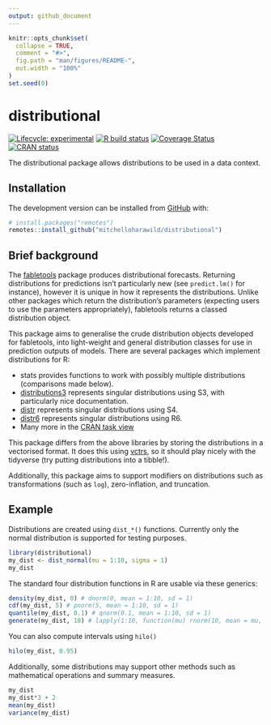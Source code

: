 ```yaml
---
output: github_document
---
```


<!-- README.md is generated from README.Rmd. Please edit that file -->

```r
knitr::opts_chunk$set(
  collapse = TRUE,
  comment = "#>",
  fig.path = "man/figures/README-",
  out.width = "100%"
)
set.seed(0)
```

# distributional

<!-- badges: start -->
[![Lifecycle: experimental](https://img.shields.io/badge/lifecycle-experimental-orange.svg)](https://www.tidyverse.org/lifecycle/#experimental)
[![R build status](https://github.com/mitchelloharawild/distributional/workflows/ghci/badge.svg)](https://github.com/mitchelloharawild/distributional)
[![Coverage Status](https://codecov.io/gh/mitchelloharawild/distributional/branch/master/graph/badge.svg)](https://codecov.io/github/mitchelloharawild/distributional?branch=master)
[![CRAN status](https://www.r-pkg.org/badges/version/distributional)](https://CRAN.R-project.org/package=distributional)
<!-- badges: end -->

The distributional package allows distributions to be used in a data context.

## Installation

<!-- You can install the released version of distributional from [CRAN](https://CRAN.R-project.org) with: -->

<!-- ```{r, eval = FALSE} -->
<!-- install.packages("distributional") -->
<!-- ``` -->

The development version can be installed from [GitHub](https://github.com/mitchelloharawild/distributional) with:

```r
# install.packages("remotes")
remotes::install_github("mitchelloharawild/distributional")
```

## Brief background

The [fabletools](https://github.com/tidyverts/fabletools) package produces distributional forecasts. Returning distributions for predictions isn't particularly new (see `predict.lm()` for instance), however it is unique in how it represents the distributions. Unlike other packages which return the distribution's parameters (expecting users to use the parameters appropriately), fabletools returns a classed distribution object.

This package aims to generalise the crude distribution objects developed for fabletools, into light-weight and general distribution classes for use in prediction outputs of models. There are several packages which implement distributions for R:

* stats provides functions to work with possibly multiple distributions (comparisons made below).
* [distributions3](https://cran.r-project.org/package=distributions3) represents singular distributions using S3, with particularly nice documentation.
* [distr](https://cran.r-project.org/package=distr) represents singular distributions using S4.
* [distr6](https://cran.r-project.org/package=distr6) represents singular distributions using R6.
* Many more in the [CRAN task view](https://cran.r-project.org/view=Distributions)

This package differs from the above libraries by storing the distributions in a vectorised format. It does this using [vctrs](https://vctrs.r-lib.org/), so it should play nicely with the tidyverse (try putting distributions into a tibble!).

Additionally, this package aims to support modifiers on distributions such as transformations (such as `log`), zero-inflation, and truncation.

## Example

Distributions are created using `dist_*()` functions.
Currently only the normal distribution is supported for testing purposes.

```r
library(distributional)
my_dist <- dist_normal(mu = 1:10, sigma = 1)
my_dist
```

The standard four distribution functions in R are usable via these generics:

```r
density(my_dist, 0) # dnorm(0, mean = 1:10, sd = 1)
cdf(my_dist, 5) # pnorm(5, mean = 1:10, sd = 1)
quantile(my_dist, 0.1) # qnorm(0.1, mean = 1:10, sd = 1)
generate(my_dist, 10) # lapply(1:10, function(mu) rnorm(10, mean = mu, sd = 1))
```

You can also compute intervals using `hilo()`

```r
hilo(my_dist, 0.95)
```

Additionally, some distributions may support other methods such as mathematical operations and summary measures.

```r
my_dist
my_dist*3 + 2
mean(my_dist)
variance(my_dist)
```
